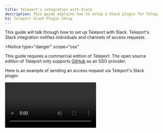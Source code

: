 ```yaml
---
title: Teleport's integration with Slack
description: This guide explains how to setup a Slack plugin for Teleport for privilege elevation approvals.
h1: Teleport Slack Plugin Setup
---
```


This guide will talk through how to set up Teleport with Slack. Teleport's Slack integration notifies individuals and channels of access requests.

<Notice
  type="danger"
  scope="oss"
>
  This guide requires a commercial edition of Teleport. The open source
  edition of Teleport only supports [GitHub](../../setup/admin/github-sso.mdx) as
  an SSO provider.
</Notice>

Here is an example of sending an access request via Teleport's Slack plugin:

<video controls>
  <source
    src="../../../img/enterprise/plugins/slack/slack.mp4"
    type="video/mp4"
  />

  <source
    src="../../../img/enterprise/plugins/slack/slack.webm"
    type="video/webm"
  />

  Your browser does not support the video tag.
</video>

## Prerequisites

- Slack admin privileges to create an app and install it to your workspace

(!/docs/pages/includes/commercial-prereqs-tabs.mdx!)

## Step 1/7. Install the Teleport Slack plugin

We currently only provide `linux-amd64` binaries. You can also compile these plugins
from source.

<Notice scope={["oss","enterprise"]} type="tip">
We recommend installing Teleport plugins on the same host as the Teleport
Proxy Service. This is an ideal location as plugins have a low memory footprint
and will require access to both the public internet and the Teleport Auth Service.
</Notice>

<Tabs>
<TabItem label="Download">
  ```code
  $ curl -L -O https://get.gravitational.com/teleport-access-slack-v(=teleport.version=)-linux-amd64-bin.tar.gz
  $ tar -xzf teleport-access-slack-v(=teleport.version=)-linux-amd64-bin.tar.gz
  $ ./teleport-access-slack/install
  ```
</TabItem>
<TabItem label="From Source">
  To install from source you need `git` and `go >= (=teleport.golang=)` installed.

  ```code
  # Check out the teleport-plugins repository
  $ git clone https://github.com/gravitational/teleport-plugins.git
  $ cd teleport-plugins/access/slack
  $ make
  ```
  Place `./teleport-access-slack/teleport-slack` into an appropriate location within the sytem's PATH, e.g.`/usr/local/bin`.
  ```code
  mv ./teleport-access-slack/teleport-slack /usr/local/bin
  ```
</TabItem>
</Tabs>

## Step 2/7. Create a user and role for the plugin

(!docs/pages/includes/plugins/rbac.mdx!)

## Step 3/7. Export the access plugin identity

(!docs/pages/includes/plugins/identity-export.mdx!)

Place any files generated by this command into `/var/lib/teleport/plugins/slack` for later reference when configuring the plugin.

```code
# create a data directory to hold certificate files for the plugin.
$ sudo mkdir -p /var/lib/teleport/plugins/slack
$ sudo mv auth.* /var/lib/teleport/plugins/slack
```

## Step 4/7. Create a Slack app

You'll need to:

1. Create a new app, pick a name, and select a workspace it belongs to.
2. Add an OAuth Scope, which is required by Slack for the app to be installed.
3. Obtain an OAuth token.

We'll create a new Slack app and set up auth tokens and callback URLs so that
Slack knows how to notify the Teleport plugin when "Approve" or "Deny" buttons are
clicked.

Visit [https://api.slack.com/apps](https://api.slack.com/apps) to create a new Slack App.

**App Name:** Teleport<br/>
**Development Slack Workspace:** Pick the workspace you'd like the requests to show up in. <br/>
**App Icon:** <a href="../../../img/enterprise/plugins/teleport_bot@2x.png" download>Download Teleport Bot Icon</a>

![Create Slack App](../../../img/enterprise/plugins/slack/Create-a-Slack-App.png)

### Select OAuth scopes

On the App screen, go to “OAuth and Permissions” under Features in the sidebar menu. Then scroll to Scopes, and add `chat:write, incoming-webhook, users:read, users:read.email` scopes so that our plugin can post messages to your Slack channels.

![API Scopes](../../../img/enterprise/plugins/slack/api-scopes.png)

### Obtain an OAuth token

![OAuth Tokens](../../../img/enterprise/plugins/slack/OAuth.png)

### Add to workspace

![OAuth Tokens](../../../img/enterprise/plugins/slack/Slackbot-Permissions.png)
After adding to the workspace, you still need to invite the bot to the channel. Do this by using the @ command,
and inviting them to the channel.
![Invite bot to channel](../../../img/enterprise/plugins/slack/invite-user-to-team.png)

## Step 5/7. Configure the Teleport Slack Plugin

### Generate a config file

The Teleport Slack plugin uses a config file in TOML format. Generate a boilerplate config by
running the following command and place it in the `/etc` directory where it can be
read by the plugin.

```code
$ teleport-slack configure > teleport-slack.toml
$ sudo mv teleport-slack.toml /etc
```

This should result in a config file like the one below.

```toml
(!examples/resources/plugins/teleport-slack.toml!)
```

### Edit the config file

Edit the following fields in the configuration file you generated with values specific to your Teleport and Slack app instances.

**`[teleport]`**

This section is used to connect to your Teleport Auth Server.

<Tabs>
  <TabItem label="Self-Hosted" scope={["oss","enterprise"]}>
    
Set `addr` to your Auth Server address. This address must be reachable from the Teleport Slack Plugin.

Set `client_key`, `client_crt`, and `root_cas` to the identity files
generated in the [export identity](#export-the-access-plugin-identity) section.

```toml
[teleport]
addr = "localhost:3025"
client_key = "/var/lib/teleport/plugins/slack/auth.key" # Teleport GRPC client secret key
client_crt = "/var/lib/teleport/plugins/slack/auth.crt" # Teleport GRPC client certificate
root_cas = "/var/lib/teleport/plugins/slack/auth.cas"   # Teleport cluster CA certs
```
</TabItem>
  <TabItem label="Cloud" scope={["cloud"]}>

Set `addr` to  your Teleport Cloud tenant address.

Set `identity` to the identity file generated in the [export identity](#export-the-access-plugin-identity) section.

```toml
[teleport]
addr = "mytenant.teleport.sh"
identity = "/var/lib/teleport/plugins/slack/auth.pem"
```
  </TabItem>
</Tabs>
 
**`[slack]`**

`token`: set this to the token found in the [Obtain an OAuth Token](#obtain-an-oauth-token) section.

**`[role_to_recipients]`**

Provide a mapping of Teleport roles to Slack recipients based on your desired
functionality.

For example:

```toml
[role_to_recipients]
"*" = "admin-slack-channel"
"dev" = ["dev-slack-channel", "admin-slack-channel"]
"alex" = "alex@gmail.com"
```

If a user requests the `dev` role, the plugin will send a message to both the `dev-slack-channel`
and `admin-slack-channel`. If a user requests the `alex` role, the Slack user with the username
`alex@gmail.com`, if one exists, will recieve a DM. If any other role is requested, the plugin will
follow the `*` entry and send a message to the `admin-slack-channel`.

## Step 6/7. Test your Slack app

Assuming that Teleport is running, you've created the Slack app, and the plugin is
configured, you can now run the plugin and test the workflow!

```code
$ teleport-slack start
```

If everything works fine, the log output should look like this:

```code
$ teleport-slack start
INFO   Starting Teleport Access Slack Plugin 7.2.1: slack/app.go:80
INFO   Plugin is ready slack/app.go:101
```

Create an access request and check if the plugin works as expected with the
following steps.

### Create an access request

<Tabs>
<TabItem label="As admin">
  A Teleport admin can create an access request for another user with `tctl`.
  ```code
  # Replace USERNAME with a Teleport local user and TARGET_ROLE with a Teleport Role
  $ tctl request create USERNAME --roles=TARGET_ROLE
  ```
</TabItem>
<TabItem label="As user">
  Users can use `tsh` to create an access request and log in with approved roles.
  ```code
  # Replace TARGET_ROLE with a Teleport role
  $ tsh request new --roles=TARGET_ROLE
  Seeking request approval... (id: 8f77d2d1-2bbf-4031-a300-58926237a807)
  ```
</TabItem>
</Tabs>

The configured Slack recipients should receive a new message for the new pending request.

### Resolve the request

<Tabs>
<TabItem label="As admin">
  ```code
  # Replace REQUEST_ID with the id of the request
  $ tctl request approve REQUEST_ID
  $ tctl request deny REQUEST_ID
  ```
</TabItem>
<TabItem label="As user">
  ```code
  # Replace REQUEST_ID with the id of the request
  $ tsh request review --approve REQUEST_ID
  $ tsh request review --deny REQUEST_ID
  ```
</TabItem>
</Tabs>

Once the request is resolved, the Slack bot will make an emoji reaction of ✅ or
❌ on the Slack message for the access request, depending on whether the request
was approved or denied.

## Step 7/7. Set up systemd

In production, we recommend starting the Teleport plugin daemon via an init system like systemd.
Here's the recommended Teleport plugin service unit file for systemd:

```ini
(!examples/systemd/plugins/teleport-slack.service!)
```

Save this as `teleport-slack.service`.

## Audit log

The plugin will let anyone with access to the Slack Channel so it's
important to review Teleport' audit log.

## Feedback

If you have any issues with this plugin, please create a GitHub issue in our [`gravitational/teleport-plugins`](https://github.com/gravitational/teleport-plugins/issues/new) repo.
